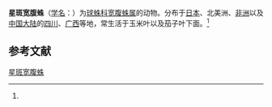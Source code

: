 {{Speciesbox
| name = 星斑宽腹蛛
| status = 
| status_system = 
| image = Theridula.gonygaster.female.1.-.tanikawa.jpg
| genus = Theridula
| species = gonygaster
| authority = (Simon, 1873)<ref name='id13165'>{{cite web| url =http://www.bioinfo.cn/db05/BjdwSpecies.php?action=view&id=13165| title =星斑宽腹蛛| work =《中国动物物种编目数据库》| publisher =中国科学院微生物研究所| author =中国科学院动物研究所| accessdate =2009-04-28| deadurl =yes| archiveurl =https://web.archive.org/web/20131203122335/http://www.bioinfo.cn/db05/BjdwSpecies.php?action=view| archivedate =2013-12-03}}</ref>
}}

'''星斑宽腹蛛'''（[[学名|学名]]：{{lang|la|''Theridula gonygaster''}}）为[[球蛛科|球蛛科]][[宽腹蛛属|宽腹蛛属]]的动物。分布于[[日本|日本]]、北美洲、[[非洲|非洲]]以及[[中国大陆|中国大陆]]的[[四川|四川]]、[[广西|广西]]等地，常生活于玉米叶以及茄子叶下面。<ref name='id13165'/>

== 参考文献 ==
{{reflist}}

{{Wikispecies|Theridula gonygaster}}
{{Taxonbar|from=Q2054720}}

[[Category:宽腹蛛属|星斑宽腹蛛]]


{{蜘蛛小作品}}